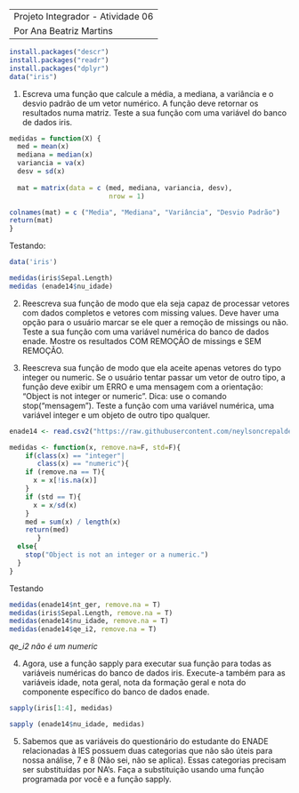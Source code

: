 ---------------
Projeto Integrador - Atividade 06
Por Ana Beatriz Martins
---------------

```{r}
install.packages("descr")
install.packages("readr")
install.packages("dplyr")
data("iris")

```

1. Escreva uma função que calcule a média, a mediana, a variância e o desvio padrão de um vetor numérico. A função deve retornar os resultados numa matriz. Teste a sua função com uma variável do banco de dados iris.

```{r}
medidas = function(X) {
  med = mean(x)
  mediana = median(x)
  variancia = va(x)
  desv = sd(x)
  
  mat = matrix(data = c (med, mediana, variancia, desv),
                         nrow = 1)

colnames(mat) = c ("Media", "Mediana", "Variância", "Desvio Padrão")
return(mat)
}
```

Testando:

```{r}
data('iris')

medidas(iris$Sepal.Length)
medidas (enade14$nu_idade)
```

2. Reescreva sua função de modo que ela seja capaz de processar vetores com dados completos e vetores com missing values. Deve haver uma opção para o usuário marcar se ele quer a remoção de missings ou não. Teste a sua função com uma variável numérica do banco de dados enade. Mostre os resultados COM REMOÇÃO de missings e SEM REMOÇÃO.





3. Reescreva sua função de modo que ela aceite apenas vetores do typo integer ou numeric. Se o usuário tentar passar um vetor de outro tipo, a função deve exibir um ERRO e uma mensagem com a orientação: "Object is not integer or numeric". Dica: use o comando stop("mensagem"). Teste a função com uma variável numérica, uma variável integer e um objeto de outro tipo qualquer.

```{r}
enade14 <- read.csv2("https://raw.githubusercontent.com/neylsoncrepalde/introducao_ao_r/master/dados/enade_2014_amostra.csv")

medidas <- function(x, remove.na=F, std=F){
    if(class(x) == "integer"|
       class(x) == "numeric"){
    if (remove.na == T){
      x = x[!is.na(x)]
    }
    if (std == T){
      x = x/sd(x)
    }
    med = sum(x) / length(x)
    return(med)
       }
  else{
    stop("Object is not an integer or a numeric.")
  }
}
```

Testando

```{r}
medidas(enade14$nt_ger, remove.na = T)
medidas(iris$Sepal.Length, remove.na = T)
medidas(enade14$nu_idade, remove.na = T)  
medidas(enade14$qe_i2, remove.na = T) 
```
*qe_i2 não é um numeric*


4. Agora, use a função sapply para executar sua função para todas as variáveis numéricas do banco de dados iris. Execute-a também para as variáveis idade, nota geral, nota da formação geral e nota do componente específico do banco de dados enade.

```{r}
sapply(iris[1:4], medidas)

sapply (enade14$nu_idade, medidas)
```

5. Sabemos que as variáveis do questionário do estudante do ENADE relacionadas à IES possuem duas categorias que não são úteis para nossa análise, 7 e 8 (Não sei, não se aplica). Essas categorias precisam ser substituídas por NA's. Faça a substituição usando uma função programada por você e a função sapply.

